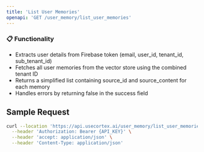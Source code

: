 ```yaml
---
title: 'List User Memories'
openapi: 'GET /user_memory/list_user_memories'
---
```


### 📋 Functionality
- Extracts user details from Firebase token (email, user_id, tenant_id, sub_tenant_id)
- Fetches all user memories from the vector store using the combined tenant ID
- Returns a simplified list containing source_id and source_content for each memory
- Handles errors by returning false in the success field

## Sample Request

```bash
curl --location 'https://api.usecortex.ai/user_memory/list_user_memories?tenant_id={TENANT_ID}&sub_tenant_id={SUB_TENANT_ID}' \
  --header 'Authorization: Bearer {API_KEY}' \
  --header 'accept: application/json' \
  --header 'Content-Type: application/json'
```